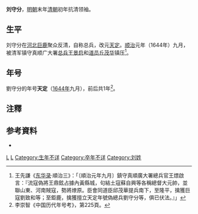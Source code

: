 '''刘守分'''，[[明朝|明朝]]末年[[清朝|清朝]]初年抗清领袖。

==生平==
刘守分在[[河北|河北]][[巨鹿|巨鹿]]聚众反清，自称总兵，改元[[天定_(刘守分)|天定]]。[[顺治|顺治]]元年（1644年）九月，被清军镇守真顺广大署[[总兵|总兵]][[王景启|王景启]]和[[道员|道员]][[丘茂华|丘茂华]]镇压<ref>王先謙《[[东华录|东华录]]·順治三》：「〔順治元年九月〕鎮守真順廣大署總兵官王燝啟言：『流寇偽將王鼎鉉占據內黃縣城，句結土寇蘇自興等各稱總督大元帥，並聯山東、河南賊寇，勢將燎原。臣會同道臣邱茂華提兵南下，至隆平，擒獲巨寇劉致和等；至鉅鹿，擒獲擅立天定年號偽總兵劉守分等，俱已伏法。』」</ref>。

==年号==
劉守分的年号'''天定'''（[[1644年|1644年]]九月），前后共1年<ref>李崇智《中国历代年号考》，第225頁。</ref>。

==注釋==
{{Reflist}}

==参考資料==
*{{Cite book|author=[[李崇智|李崇智]]|title=中國歷代年號考|date=2004-12|publisher=中華書局|isbn=7101025129}}

{{中國民變起事領袖}}

[[Category:河北人|L]]
[[Category:清朝民变领袖|L]]
[[Category:生年不详|Category:生年不详]]
[[Category:卒年不详|Category:卒年不详]]
[[Category:刘姓|Category:刘姓]]